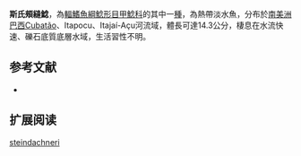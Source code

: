 {{Speciesbox
| name = 斯氏頰縫鯰
| image = 
| image_width = 250px
| image_caption = 
| status = NE
| status_system = IUCN3.1
| genus = Pareiorhaphis
| species = steindachneri
| authority = [[Miranda_Ribeiro|Miranda Ribeiro]], 1918
| synonyms = *''Hemipsilichthys steindachneri'',Miranda Ribeiro, 1918
}}

'''斯氏頰縫鯰'''，為[[輻鰭魚綱|輻鰭魚綱]][[鯰形目|鯰形目]][[甲鯰科|甲鯰科]]的其中一[[種|種]]，為熱帶淡水魚，分布於[[南美洲|南美洲]][[巴西|巴西]]Cubatão、Itapocu、Itajaí-Açu河流域，體長可達14.3公分，棲息在水流快速、礫石底質底層水域，生活習性不明。
==参考文献==
*{{FishBase_species|genus=Pareiorhaphis|species=steindachneri |year=2015|month=2}}

== 扩展阅读 ==
{{refbegin}}
{{wikispecies-inline|Pareiorhaphis steindachneri |斯氏頰縫鯰}}
{{refend}}
{{Taxonbar|from=Q5782184}}

[[Category:頰縫鯰屬|steindachneri]]